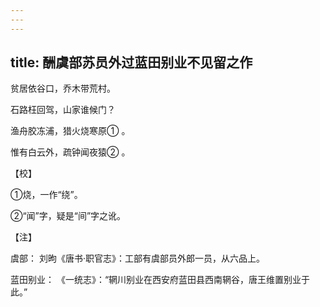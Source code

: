 ```yaml
---
---
---
```

title: 酬虞部苏员外过蓝田别业不见留之作
---




贫居依谷口，乔木带荒村。

石路枉回驾，山家谁候门？

渔舟胶冻浦，猎火烧寒原① 。

惟有白云外，疏钟闻夜猿② 。

【校】

①烧，一作“绕”。

②“闻”字，疑是“间”字之讹。

【注】

虞部： 刘昫《唐书·职官志》：工部有虞部员外郎一员，从六品上。

蓝田别业： 《一统志》：“辋川别业在西安府蓝田县西南辋谷，唐王维置别业于此。”